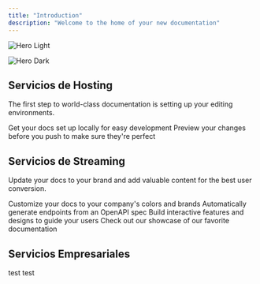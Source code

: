 ```yaml
---
title: "Introduction"
description: "Welcome to the home of your new documentation"
---
```


<img
  className="block dark:hidden"
  src="/images/hero-light.png"
  alt="Hero Light"
/>

<img
  className="hidden dark:block"
  src="/images/hero-dark.png"
  alt="Hero Dark"
/>

## Servicios de Hosting

The first step to world-class documentation is setting up your editing environments.

<CardGroup cols={2}>
  <Card title="Edit Your Docs" icon="pen-to-square" horizontal href="https://mintlify.com/docs/quickstart">
    Get your docs set up locally for easy development
  </Card>
  <Card title="Preview Changes" icon="image" horizontal href="https://mintlify.com/docs/development">
    Preview your changes before you push to make sure they're perfect
  </Card>
</CardGroup>

## Servicios de Streaming

Update your docs to your brand and add valuable content for the best user conversion.

<CardGroup cols={2}>
  <Card title="Audio Streaming" icon="palette" href="https://mintlify.com/docs/settings/global">
    Customize your docs to your company's colors and brands
  </Card>
  <Card title="Video Streaming" icon="code" href="https://mintlify.com/docs/api-playground/openapi">
    Automatically generate endpoints from an OpenAPI spec
  </Card>
  <Card title="Add Components" icon="screwdriver-wrench" href="https://mintlify.com/docs/content/components/accordions">
    Build interactive features and designs to guide your users
  </Card>
  <Card title="Get Inspiration" icon="stars" href="https://mintlify.com/customers">
    Check out our showcase of our favorite documentation
  </Card>
</CardGroup>

## Servicios Empresariales

test test

<CardGroup cols={2}>
  <Card title="EmailPro" icon="sparkles" horizontal>
    
  </Card>
  <Card title="Google Workspace" icon="mailbox" iconType="duotone" horizontal>
    
  </Card>
</CardGroup>